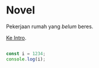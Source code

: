# Novel

Pekerjaan rumah yang _belum_ beres.

[Ke Intro](/intro.mdx).

```javascript

const i = 1234;
console.log(i);

```

